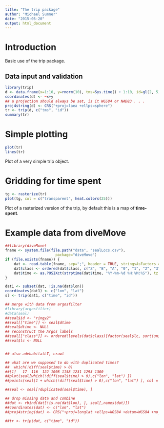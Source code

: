 ```yaml
---
title: "The trip package"
author: "Michael Sumner"
date: "2015-05-20"
output: html_document
---
```



# Introduction

Basic use of the trip package.

## Data input and validation
```r
library(trip)
d <- data.frame(x=1:10, y=rnorm(10), tms=Sys.time() + 1:10, id=gl(2, 5))
coordinates(d) <- ~x+y
## a projection should always be set, is it WGS84 or NAD83 . . .
proj4string(d) <- CRS("+proj=laea +ellps=sphere")
tr <- trip(d, c("tms", "id"))
summary(tr)
```

# Simple plotting


```r
plot(tr)
lines(tr)
```

Plot of a very simple trip object.

# Gridding for time spent

```r
tg <- rasterize(tr)
plot(tg, col = c("transparent", heat.colors(25)))
```

Plot of a rasterized version of the trip, by default this is a map of **time-spent**. 


# Example data from diveMove

```r
##library(diveMove)
fname <- system.file(file.path("data", "sealLocs.csv"),
                       package="diveMove")
if (file.exists(fname)) {
    dat <- read.table(fname, sep=";", header = TRUE, stringsAsFactors = FALSE)
    dat$class <- ordered(dat$class, c("Z", "B", "A", "0", "1", "2", "3"))
    dat$time <- as.POSIXct(strptime(dat$time, "%Y-%m-%d %H:%M:%S"), tz = "GMT")
}

dat1 <- subset(dat, !is.na(dat$lon))
coordinates(dat1) <- c("lon", "lat")
sl <- trip(dat1, c("time", "id"))

## merge with data from argosfilter
#library(argosfilter)
#data(seal)
##seal$id <- "ringy2"
##seal[["time"]] <- seal$dtime
##seal$dtime <- NULL
## reconstruct the Argos labels
##seal[["class"]] <- ordered(levels(dat$class)[factor(seal$lc, sort(unique(seal$lc)))], levels(dat$class))
##seal$lc <- NULL


## also adehabitatLT, crawl

## what are we supposed to do with duplicated times?
##  which(!diff(seal$time) > 0)
##[1]   17  116  122 1008 1158 1231 1293 1300
##plot(seal[which(!diff(seal$time) > 0),c("lon", "lat") ])
##points(seal[1 + which(!diff(seal$time) > 0),c("lon", "lat") ], col = "red")

##seal <- seal[!duplicated(seal$time), ]

## drop missing data and combine
##dat <- rbind(dat[!is.na(dat$lon), ], seal[,names(dat)])
##coordinates(dat) <- c("lon", "lat")
##proj4string(dat) <- CRS("+proj=longlat +ellps=WGS84 +datum=WGS84 +no_defs +towgs84=0,0,0")

##tr <- trip(dat, c("time", "id"))

```

